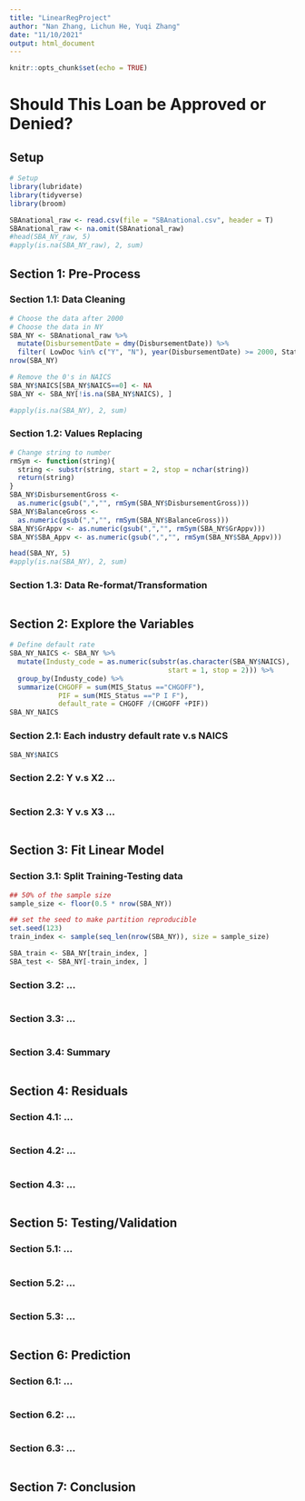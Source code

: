 ```yaml
---
title: "LinearRegProject"
author: "Nan Zhang, Lichun He, Yuqi Zhang"
date: "11/10/2021"
output: html_document
---
```


```r
knitr::opts_chunk$set(echo = TRUE)
```

# Should This Loan be Approved or Denied?

## Setup
```r
# Setup
library(lubridate)
library(tidyverse)
library(broom)

SBAnational_raw <- read.csv(file = "SBAnational.csv", header = T)
SBAnational_raw <- na.omit(SBAnational_raw)
#head(SBA_NY_raw, 5)
#apply(is.na(SBA_NY_raw), 2, sum)
```
## Section 1: Pre-Process

### Section 1.1: Data Cleaning
```r
# Choose the data after 2000
# Choose the data in NY
SBA_NY <- SBAnational_raw %>% 
  mutate(DisbursementDate = dmy(DisbursementDate)) %>% 
  filter( LowDoc %in% c("Y", "N"), year(DisbursementDate) >= 2000, State =="NY")
nrow(SBA_NY)

# Remove the 0's in NAICS
SBA_NY$NAICS[SBA_NY$NAICS==0] <- NA
SBA_NY <- SBA_NY[!is.na(SBA_NY$NAICS), ]

#apply(is.na(SBA_NY), 2, sum)
```

### Section 1.2: Values Replacing
```r
# Change string to number
rmSym <- function(string){
  string <- substr(string, start = 2, stop = nchar(string))
  return(string)
}
SBA_NY$DisbursementGross <- 
  as.numeric(gsub(",","", rmSym(SBA_NY$DisbursementGross)))
SBA_NY$BalanceGross <- 
  as.numeric(gsub(",","", rmSym(SBA_NY$BalanceGross)))
SBA_NY$GrAppv <- as.numeric(gsub(",","", rmSym(SBA_NY$GrAppv)))
SBA_NY$SBA_Appv <- as.numeric(gsub(",","", rmSym(SBA_NY$SBA_Appv)))

head(SBA_NY, 5)
#apply(is.na(SBA_NY), 2, sum)
```

### Section 1.3: Data Re-format/Transformation
```r

```

## Section 2: Explore the Variables
```r
# Define default rate
SBA_NY_NAICS <- SBA_NY %>%
  mutate(Industy_code = as.numeric(substr(as.character(SBA_NY$NAICS), 
                                       start = 1, stop = 2))) %>%
  group_by(Industy_code) %>%
  summarize(CHGOFF = sum(MIS_Status =="CHGOFF"),
            PIF = sum(MIS_Status =="P I F"), 
            default_rate = CHGOFF /(CHGOFF +PIF))
SBA_NY_NAICS
```

### Section 2.1: Each industry default rate v.s NAICS
```r
SBA_NY$NAICS
```

### Section 2.2: Y v.s X2 ...
```r

```

### Section 2.3: Y v.s X3 ...
```r

```

## Section 3: Fit Linear Model

### Section 3.1: Split Training-Testing data
```r
## 50% of the sample size
sample_size <- floor(0.5 * nrow(SBA_NY))

## set the seed to make partition reproducible
set.seed(123)
train_index <- sample(seq_len(nrow(SBA_NY)), size = sample_size)

SBA_train <- SBA_NY[train_index, ]
SBA_test <- SBA_NY[-train_index, ]
```

### Section 3.2: ...
```r

```

### Section 3.3: ...
```r

```

### Section 3.4: Summary
```r

```

## Section 4: Residuals

### Section 4.1: ...
```r

```

### Section 4.2: ...
```r

```

### Section 4.3: ...
```r

```

## Section 5: Testing/Validation

### Section 5.1: ...
```r

```

### Section 5.2: ...
```r

```

### Section 5.3: ...
```r

```

## Section 6: Prediction

### Section 6.1: ...
```r

```

### Section 6.2: ...
```r

```

### Section 6.3: ...
```r

```

## Section 7: Conclusion
